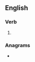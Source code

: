 ==English==

===Verb===
{{head|en|verb form}}

# {{en-past of|linker}}

===Anagrams===
* {{anagrams|en|a=deeiklnr|Elderkin|delinker|nerdlike|rekindle|relinked}}